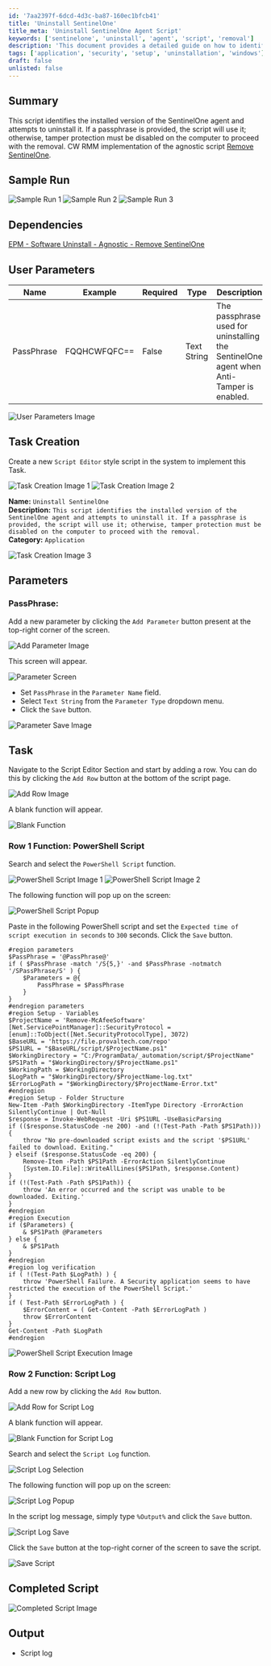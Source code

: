 ```yaml
---
id: '7aa2397f-6dcd-4d3c-ba87-160ec1bfcb41'
title: 'Uninstall SentinelOne'
title_meta: 'Uninstall SentinelOne Agent Script'
keywords: ['sentinelone', 'uninstall', 'agent', 'script', 'removal']
description: 'This document provides a detailed guide on how to identify and uninstall the SentinelOne agent using a script. It explains the requirements for uninstallation, including the use of a passphrase and the necessary steps to disable tamper protection if needed.'
tags: ['application', 'security', 'setup', 'uninstallation', 'windows']
draft: false
unlisted: false
---
```

## Summary

This script identifies the installed version of the SentinelOne agent and attempts to uninstall it. If a passphrase is provided, the script will use it; otherwise, tamper protection must be disabled on the computer to proceed with the removal. CW RMM implementation of the agnostic script [Remove SentinelOne](https://proval.itglue.com/DOC-5078775-15292446).

## Sample Run

![Sample Run 1](../../../static/img/Uninstall-SentinelOne/image_2.png)
![Sample Run 2](../../../static/img/Uninstall-SentinelOne/image_3.png)
![Sample Run 3](../../../static/img/Uninstall-SentinelOne/image_4.png)

## Dependencies

[EPM - Software Uninstall - Agnostic - Remove SentinelOne](https://proval.itglue.com/DOC-5078775-15292446)

## User Parameters

| Name      | Example         | Required | Type        | Description                                                                                         |
|-----------|------------------|----------|-------------|-----------------------------------------------------------------------------------------------------|
| PassPhrase| FQQHCWFQFC==     | False    | Text String | The passphrase used for uninstalling the SentinelOne agent when Anti-Tamper is enabled.           |

![User Parameters Image](../../../static/img/Uninstall-SentinelOne/image_5.png)

## Task Creation

Create a new `Script Editor` style script in the system to implement this Task.

![Task Creation Image 1](../../../static/img/Uninstall-SentinelOne/image_6.png)
![Task Creation Image 2](../../../static/img/Uninstall-SentinelOne/image_7.png)

**Name:** `Uninstall SentinelOne`  
**Description:** `This script identifies the installed version of the SentinelOne agent and attempts to uninstall it. If a passphrase is provided, the script will use it; otherwise, tamper protection must be disabled on the computer to proceed with the removal.`  
**Category:** `Application`  

![Task Creation Image 3](../../../static/img/Uninstall-SentinelOne/image_8.png)

## Parameters

### PassPhrase:
Add a new parameter by clicking the `Add Parameter` button present at the top-right corner of the screen.

![Add Parameter Image](../../../static/img/Uninstall-SentinelOne/image_9.png)

This screen will appear.

![Parameter Screen](../../../static/img/Uninstall-SentinelOne/image_10.png)

- Set `PassPhrase` in the `Parameter Name` field.
- Select `Text String` from the `Parameter Type` dropdown menu.
- Click the `Save` button.

![Parameter Save Image](../../../static/img/Uninstall-SentinelOne/image_11.png)

## Task

Navigate to the Script Editor Section and start by adding a row. You can do this by clicking the `Add Row` button at the bottom of the script page.

![Add Row Image](../../../static/img/Uninstall-SentinelOne/image_12.png)

A blank function will appear.

![Blank Function](../../../static/img/Uninstall-SentinelOne/image_13.png)

### Row 1 Function: PowerShell Script
Search and select the `PowerShell Script` function.

![PowerShell Script Image 1](../../../static/img/Uninstall-SentinelOne/image_14.png)
![PowerShell Script Image 2](../../../static/img/Uninstall-SentinelOne/image_15.png)

The following function will pop up on the screen:

![PowerShell Script Popup](../../../static/img/Uninstall-SentinelOne/image_16.png)

Paste in the following PowerShell script and set the `Expected time of script execution in seconds` to `300` seconds. Click the `Save` button.

```
#region parameters
$PassPhrase = '@PassPhrase@'
if ( $PassPhrase -match '/S{5,}' -and $PassPhrase -notmatch '/SPassPhrase/S' ) {
    $Parameters = @{
        PassPhrase = $PassPhrase
    }
}
#endregion parameters
#region Setup - Variables
$ProjectName = 'Remove-McAfeeSoftware'
[Net.ServicePointManager]::SecurityProtocol = [enum]::ToObject([Net.SecurityProtocolType], 3072)
$BaseURL = 'https://file.provaltech.com/repo'
$PS1URL = "$BaseURL/script/$ProjectName.ps1"
$WorkingDirectory = "C:/ProgramData/_automation/script/$ProjectName"
$PS1Path = "$WorkingDirectory/$ProjectName.ps1"
$WorkingPath = $WorkingDirectory
$LogPath = "$WorkingDirectory/$ProjectName-log.txt"
$ErrorLogPath = "$WorkingDirectory/$ProjectName-Error.txt"
#endregion
#region Setup - Folder Structure
New-Item -Path $WorkingDirectory -ItemType Directory -ErrorAction SilentlyContinue | Out-Null
$response = Invoke-WebRequest -Uri $PS1URL -UseBasicParsing
if (($response.StatusCode -ne 200) -and (!(Test-Path -Path $PS1Path))) {
    throw "No pre-downloaded script exists and the script '$PS1URL' failed to download. Exiting."
} elseif ($response.StatusCode -eq 200) {
    Remove-Item -Path $PS1Path -ErrorAction SilentlyContinue
    [System.IO.File]::WriteAllLines($PS1Path, $response.Content)
}
if (!(Test-Path -Path $PS1Path)) {
    throw 'An error occurred and the script was unable to be downloaded. Exiting.'
}
#endregion
#region Execution
if ($Parameters) {
    & $PS1Path @Parameters
} else {
    & $PS1Path
}
#endregion
#region log verification
if ( !(Test-Path $LogPath) ) {
    throw 'PowerShell Failure. A Security application seems to have restricted the execution of the PowerShell Script.'
}
if ( Test-Path $ErrorLogPath ) {
    $ErrorContent = ( Get-Content -Path $ErrorLogPath )
    throw $ErrorContent
}
Get-Content -Path $LogPath
#endregion
```

![PowerShell Script Execution Image](../../../static/img/Uninstall-SentinelOne/image_17.png)

### Row 2 Function: Script Log
Add a new row by clicking the `Add Row` button.

![Add Row for Script Log](../../../static/img/Uninstall-SentinelOne/image_18.png)

A blank function will appear.

![Blank Function for Script Log](../../../static/img/Uninstall-SentinelOne/image_19.png)

Search and select the `Script Log` function.

![Script Log Selection](../../../static/img/Uninstall-SentinelOne/image_20.png)

The following function will pop up on the screen:

![Script Log Popup](../../../static/img/Uninstall-SentinelOne/image_21.png)

In the script log message, simply type `%Output%` and click the `Save` button.

![Script Log Save](../../../static/img/Uninstall-SentinelOne/image_22.png)

Click the `Save` button at the top-right corner of the screen to save the script.

![Save Script](../../../static/img/Uninstall-SentinelOne/image_23.png)

## Completed Script

![Completed Script Image](../../../static/img/Uninstall-SentinelOne/image_24.png)

## Output

- Script log











